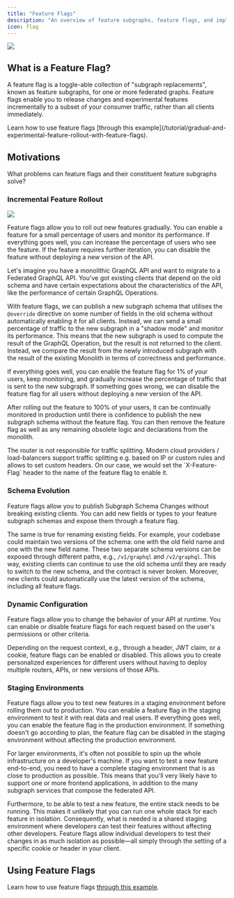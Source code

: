 ```yaml
---
title: "Feature Flags"
description: "An overview of feature subgraphs, feature flags, and implementing your first feature flag."
icon: flag
---
```


<Frame caption="Feature Flag and Feature Subgraphs">
  <img src="/images/concepts/image-1.png" />
</Frame>

## What is a Feature Flag?

A feature flag is a toggle-able collection of "subgraph replacements", known as feature subgraphs, for one or more federated graphs. Feature flags enable you to release changes and experimental features incrementally to a subset of your consumer traffic, rather than all clients immediately.

<Info>
  Learn how to use feature flags [through this example](/tutorial/gradual-and-experimental-feature-rollout-with-feature-flags).
</Info>

## Motivations

What problems can feature flags and their constituent feature subgraphs solve?

### Incremental Feature Rollout

<Frame caption="Traffic splitting">
  <img src="/images/concepts/image-2.png" />
</Frame>

Feature flags allow you to roll out new features gradually. You can enable a feature for a small percentage of users and monitor its performance. If everything goes well, you can increase the percentage of users who see the feature. If the feature requires further iteration, you can disable the feature without deploying a new version of the API.

Let's imagine you have a monolithic GraphQL API and want to migrate to a Federated GraphQL API. You've got existing clients that depend on the old schema and have certain expectations about the characteristics of the API, like the performance of certain GraphQL Operations.

With feature flags, we can publish a new subgraph schema that utilises the `@override` directive on some number of fields in the old schema without automatically enabling it for all clients. Instead, we can send a small percentage of traffic to the new subgraph in a "shadow mode" and monitor its performance. This means that the new subgraph is used to compute the result of the GraphQL Operation, but the result is not returned to the client. Instead, we compare the result from the newly introduced subgraph with the result of the existing Monolith in terms of correctness and performance.

If everything goes well, you can enable the feature flag for 1% of your users, keep monitoring, and gradually increase the percentage of traffic that is sent to the new subgraph. If something goes wrong, we can disable the feature flag for all users without deploying a new version of the API.

After rolling out the feature to 100% of your users, it can be continually monitored in production until there is confidence to publish the new subgraph schema without the feature flag. You can then remove the feature flag as well as any remaining obsolete logic and declarations from the monolith.

<Info>
  The router is not responsible for traffic splitting. Modern cloud providers / load-balancers support traffic splitting e.g. based on IP or custom rules and allows to set custom headers. On our case, we would set the `X-Feature-Flag` header to the name of the feature flag to enable it.
</Info>

### Schema Evolution

Feature flags allow you to publish Subgraph Schema Changes without breaking existing clients. You can add new fields or types to your feature subgraph schemas and expose them through a feature flag.

The same is true for renaming existing fields. For example, your codebase could maintain two versions of the schema: one with the old field name and one with the new field name. These two separate schema versions can be exposed through different paths, e.g., `/v1/graphql` and `/v2/graphql`. This way, existing clients can continue to use the old schema until they are ready to switch to the new schema, and the contract is never broken. Moreover, new clients could automatically use the latest version of the schema, including all feature flags.

### Dynamic Configuration

Feature flags allow you to change the behavior of your API at runtime. You can enable or disable feature flags for each request based on the user's permissions or other criteria.

Depending on the request context, e.g., through a header, JWT claim, or a cookie, feature flags can be enabled or disabled. This allows you to create personalized experiences for different users without having to deploy multiple routers, APIs, or new versions of those APIs.

### Staging Environments

Feature flags allow you to test new features in a staging environment before rolling them out to production. You can enable a feature flag in the staging environment to test it with real data and real users. If everything goes well, you can enable the feature flag in the production environment. If something doesn't go according to plan, the feature flag can be disabled in the staging environment without affecting the production environment.

For larger environments, it's often not possible to spin up the whole infrastructure on a developer's machine. If you want to test a new feature end-to-end, you need to have a complete staging environment that is as close to production as possible. This means that you'll very likely have to support one or more frontend applications, in addition to the many subgraph services that compose the federated API.

Furthermore, to be able to test a new feature, the entire stack needs to be running. This makes it unlikely that you can run one whole stack for each feature in isolation. Consequently, what is needed is a shared staging environment where developers can test their features without affecting other developers. Feature flags allow individual developers to test their changes in as much isolation as possible—all simply through the setting of a specific cookie or header in your client.

## Using Feature Flags

Learn how to use feature flags [through this example](/tutorial/gradual-and-experimental-feature-rollout-with-feature-flags).
